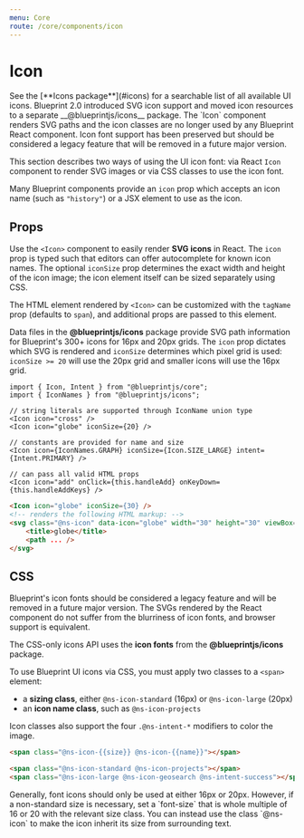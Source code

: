 ```yaml
---
menu: Core
route: /core/components/icon
---
```



# Icon

<Callout intent="primary">
    See the [**Icons package**](#icons) for a searchable list of all available UI icons.
</Callout>

<Callout intent="primary" title="SVG icons in 2.0">
    Blueprint 2.0 introduced SVG icon support and moved icon resources to a separate __@blueprintjs/icons__ package.
    The `Icon` component renders SVG paths and the icon classes are no longer used by any Blueprint React component.
    Icon font support has been preserved but should be considered a legacy feature that will be removed in a
    future major version.
</Callout>

This section describes two ways of using the UI icon font: via React `Icon`
component to render SVG images or via CSS classes to use the icon font.

Many Blueprint components provide an `icon` prop which accepts an icon name
(such as `"history"`) or a JSX element to use as the icon.

<IconExample />

## Props

Use the `<Icon>` component to easily render __SVG icons__ in React. The `icon`
prop is typed such that editors can offer autocomplete for known icon names. The
optional `iconSize` prop determines the exact width and height of the icon
image; the icon element itself can be sized separately using CSS.

The HTML element rendered by `<Icon>` can be customized with the `tagName` prop
(defaults to `span`), and additional props are passed to this element.

Data files in the __@blueprintjs/icons__ package provide SVG path information
for Blueprint's 300+ icons for 16px and 20px grids. The `icon` prop dictates
which SVG is rendered and `iconSize` determines which pixel grid is used:
`iconSize >= 20` will use the 20px grid and smaller icons will use the 16px
grid.

```tsx
import { Icon, Intent } from "@blueprintjs/core";
import { IconNames } from "@blueprintjs/icons";

// string literals are supported through IconName union type
<Icon icon="cross" />
<Icon icon="globe" iconSize={20} />

// constants are provided for name and size
<Icon icon={IconNames.GRAPH} iconSize={Icon.SIZE_LARGE} intent={Intent.PRIMARY} />

// can pass all valid HTML props
<Icon icon="add" onClick={this.handleAdd} onKeyDown={this.handleAddKeys} />
```

```html
<Icon icon="globe" iconSize={30} />
<!-- renders the following HTML markup: -->
<svg class="@ns-icon" data-icon="globe" width="30" height="30" viewBox="0 0 20 20">
    <title>globe</title>
    <path ... />
</svg>
```

<Interface name="IIconProps" />

## CSS

<Callout intent="warning" title="Icon fonts are legacy in 2.0">
    Blueprint's icon fonts should be considered a legacy feature and will be removed in a future major version.
    The SVGs rendered by the React component do not suffer from the blurriness of icon fonts, and browser
    support is equivalent.
</Callout>

The CSS-only icons API uses the __icon fonts__ from the __@blueprintjs/icons__ package.

To use Blueprint UI icons via CSS, you must apply two classes to a `<span>` element:
- a __sizing class__, either `@ns-icon-standard` (16px) or `@ns-icon-large` (20px)
- an __icon name class__, such as `@ns-icon-projects`

Icon classes also support the four `.@ns-intent-*` modifiers to color the image.

```html
<span class="@ns-icon-{{size}} @ns-icon-{{name}}"></span>

<span class="@ns-icon-standard @ns-icon-projects"></span>
<span class="@ns-icon-large @ns-icon-geosearch @ns-intent-success"></span>
```

<Callout intent="primary" title="Non-standard sizes">
    Generally, font icons should only be used at either 16px or 20px. However, if a non-standard size is
    necessary, set a `font-size` that is whole multiple of 16 or 20 with the relevant size class.
    You can instead use the class `@ns-icon` to make the icon inherit its size from surrounding text.
</Callout>
